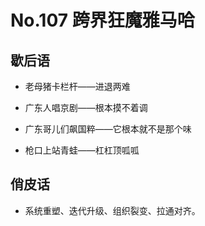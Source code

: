 # No.107 跨界狂魔雅马哈

## 歇后语

- 老母猪卡栏杆——进退两难

- 广东人唱京剧——根本摸不着调

- 广东哥儿们飙国粹——它根本就不是那个味

- 枪口上站青蛙——杠杠顶呱呱

## 俏皮话

- 系统重塑、迭代升级、组织裂变、拉通对齐。
